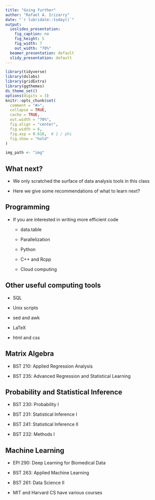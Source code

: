```yaml
---
title: "Going further"
author: "Rafael A. Irizarry"
date: "`r lubridate::today()`"
output:
  ioslides_presentation:
    fig_caption: no
    fig_height: 5
    fig_width: 7
    out_width: "70%"
  beamer_presentation: default
  slidy_presentation: default
---
```


```r
library(tidyverse)
library(dslabs)
library(gridExtra)
library(ggthemes)
ds_theme_set()
options(digits = 3)
knitr::opts_chunk$set(
  comment = "#>",
  collapse = TRUE,
  cache = TRUE,
  out.width = "70%",
  fig.align = "center",
  fig.width = 6,
  fig.asp = 0.618,  # 1 / phi
  fig.show = "hold"
)

img_path <- "img"
```

## What next?

* We only scratched the surface of data analysis tools in this class

* Here we give some recommendations of what to learn next?

## Programming

* If you are interested in writing more efficient code

  * data.table
  
  * Parallelization
  
  * Python
  
  * C++ and Rcpp
  
  * Cloud computing

## Other useful computing tools

  * SQL
  
  * Unix scripts
  
  * sed and awk
  
  * LaTeX
  
  * html and css
  
  
## Matrix Algebra

  * BST 210: Applied Regression Analysis
  
  * BST 235: Advanced Regression and Statistical Learning

## Probability and Statistical Inference

* BST 230: Probability I

* BST 231: Statistical Inference I

* BST 241: Statistical Inference II

* BST 232: Methods I
 
## Machine Learning

* EPI 290: Deep Learning for Biomedical Data

* BST 263: Applied Machine Learning 

* BST 261: Data Science II 

* MIT and Harvard CS have various courses




